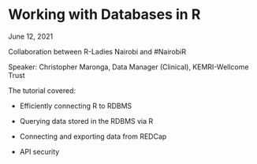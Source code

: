 
# Working with Databases in R

June 12, 2021

Collaboration between R-Ladies Nairobi and #NairobiR

Speaker: Christopher Maronga, Data Manager (Clinical), KEMRI-Wellcome Trust

The tutorial covered:

* Efficiently connecting R to RDBMS

* Querying data stored in the RDBMS via R

* Connecting and exporting data from REDCap

* API security
